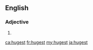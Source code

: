 ==English==

===Adjective===
{{head|en|adjective superlative form}}

# {{en-superlative of|huge}}

[[ca:hugest]]
[[fr:hugest]]
[[my:hugest]]
[[ja:hugest]]